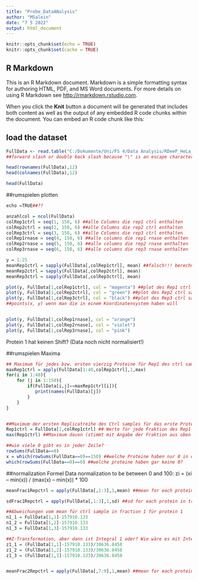```yaml
---
title: "Probe_DataANalysis"
author: "MSalein"
date: "7 5 2022"
output: html_document
---
```


```r
knitr::opts_chunk$set(echo = TRUE)
knitr::opts_chunk$set(cache = TRUE)
```

## R Markdown

This is an R Markdown document. Markdown is a simple formatting syntax for authoring HTML, PDF, and MS Word documents. For more details on using R Markdown see <http://rmarkdown.rstudio.com>.

When you click the **Knit** button a document will be generated that includes both content as well as the output of any embedded R code chunks within the document. You can embed an R code chunk like this:



## load the dataset
```r
FullData <- read.table("C:/Dokumente/Uni/FS 4/Data Analysis/RDeeP_HeLa_Interphase.csv", header = TRUE, row.names=1, sep = ";") 
##forward slash or double back slash because "\" is an escape character

head(rownames(FullData),12) 
head(colnames(FullData),12)

head(FullData)
```

##rumspielen plotten
```r
echo =TRUE##??

anzahlcol = ncol(FullData)
colRep1ctrl = seq(1, 150, 6) ##alle Columns die rep1 ctrl enthalten
colRep2ctrl = seq(2, 150, 6) ##alle Columns die rep2 ctrl enthalten
colRep3ctrl = seq(3, 150, 6) ##alle Columns die rep3 ctrl enthalten
colRep1rnase = seq(4, 150, 6) ##alle columns die rep1 rnase enthalten
colRep2rnase = seq(5, 150, 6) ##alle columns die rep2 rnase enthalten
colRep3rnase = seq(6, 150, 6) ##alle columns die rep3 rnase enthalten

y = 1:25
meanRep1ctrl = sapply(FullData[,colRep1ctrl], mean) ##falsch!!! berechnet die mean von den Spalten und nicht für jedes Protein einzeln
meanRep2ctrl = sapply(FullData[,colRep2ctrl], mean) 
meanRep3ctrl = sapply(FullData[,colRep3ctrl], mean)

plot(y, FullData[1,colRep1ctrl], col = "magenta") ##plot des Rep1 ctrl sample für protein 1
plot(y, FullData[1,colRep2ctrl], col = "green") ##plot des Rep2 ctrl sample für protein 1
plot(y, FullData[1,colRep3ctrl], col = "black") ##plot des Rep3 ctrl sample für protein 1
##points(x, y) wenn man die in einem Koordinatensystem haben will


plot(y, FullData[1,colRep1rnase], col = "orange")
plot(y, FullData[1,colRep2rnase], col = "violet")
plot(y, FullData[1,colRep3rnase], col = "pink")

```
Protein 1 hat keinen Shift? (Data noch nicht normalisiert!)

##rumspielen Maxima
``` r

## Maximum für jedes bzw. ersten vierzig Proteine für Rep1 des ctrl sample und in welcher Fraktion die Maxima liegen
maxRep1ctrl = apply(FullData[1:40,colRep1ctrl],1,max)
for(i in 1:40){
    for (j in 1:150){
        if(FullData[i,j]==maxRep1ctrl[i]){
           print(names(FullData)[j])
        }
    }
}


##Maximum der ersten Replicatreihe des Ctrl samples für das erste Protein
Rep1ctrl = FullData[1,colRep1ctrl] ## Werte für jede Fraktion des Rep1 beim ersten Protein
max(Rep1ctrl) ##Maximum davon (stimmt mit Angabe der Fraktion aus oben drüber liegendem Code überein :) )

##wie viele 0 gibt es in jeder Zeile?
rowSums(FullData==0)
x = which(rowSums(FullData==0)==150) ##welche Proteine haben nur 0 in der Zeile?
which(rowSums(FullData==0)==0) ##welche proteine haben gar keine 0?

```

##normalization
Formel Data normalization to be between 0 and 100:
zi = (xi – min(x)) / (max(x) – min(x)) * 100


```r

meanFrac1Repctrl = apply(FullData[,1:3],1,mean) ##mean for each protein in triplicates of ctrl sample in fraction 1

sdFrac1Repctrl = apply(FullData[,1:3],1,sd) ##sd for each protein in triplicates of ctrl sample in fraction 1

##Abweichungen vom mean für ctrl sample in fraction 1 für protein 1
n1_1 = FullData[1,1]-157910.133
n1_2 = FullData[1,2]-157910.133
n1_3 = FullData[1,3]-157910.133

##Z-Transformation, aber dann ist Integral 1 oder? Wie wäre es mit Integral = 100 (Paper Maiwen)
z1_1 = (FullData[1,1]-157910.133)/30636.8458
z1_2 = (FullData[1,2]-157910.133)/30636.8458
z1_3 = (FullData[1,3]-157910.133)/30636.8458


meanFrac2Repctrl = apply(FullData[,7:9],1,mean) ##mean for each protein in triplicates of ctrl sample in fraction 2
```



